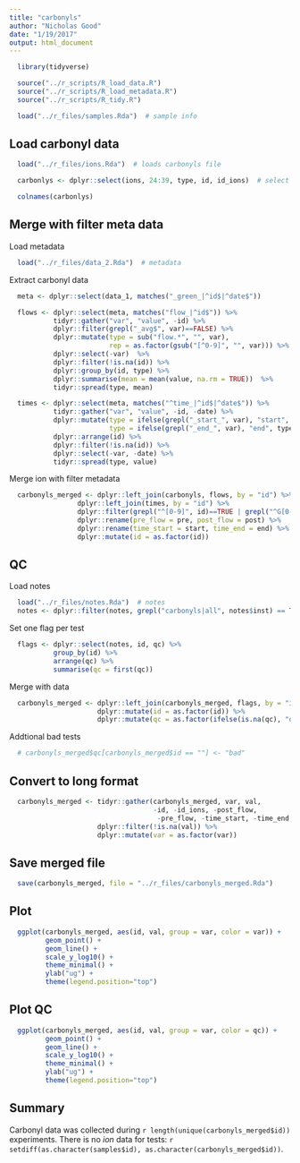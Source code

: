 ```yaml
---
title: "carbonyls"
author: "Nicholas Good"
date: "1/19/2017"
output: html_document
---
```


```r
  library(tidyverse)
```

```r
  source("../r_scripts/R_load_data.R")
  source("../r_scripts/R_load_metadata.R")
  source("../r_scripts/R_tidy.R")
```

```r
  load("../r_files/samples.Rda")  # sample info

```

## Load carbonyl data

```r
  load("../r_files/ions.Rda")  # loads carbonyls file

  carbonlys <- dplyr::select(ions, 24:39, type, id, id_ions)  # select carbonlys only
```

```r
  colnames(carbonlys)
```

## Merge with filter meta data

Load metadata

```r
  load("../r_files/data_2.Rda")  # metadata
```

Extract carbonyl data

```r
  meta <- dplyr::select(data_1, matches("_green_|^id$|^date$"))

  flows <- dplyr::select(meta, matches("flow_|^id$")) %>%
           tidyr::gather("var", "value", -id) %>%
           dplyr::filter(grepl("_avg$", var)==FALSE) %>%
           dplyr::mutate(type = sub("flow.*", "", var),
                         rep = as.factor(gsub("[^0-9]", "", var))) %>%
           dplyr::select(-var)  %>%
           dplyr::filter(!is.na(id)) %>%
           dplyr::group_by(id, type) %>%
           dplyr::summarise(mean = mean(value, na.rm = TRUE))  %>%
           tidyr::spread(type, mean)

  times <- dplyr::select(meta, matches("^time_|^id$|^date$")) %>%
           tidyr::gather("var", "value", -id, -date) %>%
           dplyr::mutate(type = ifelse(grepl("_start_", var), "start", "NA"),
                         type = ifelse(grepl("_end_", var), "end", type)) %>%
           dplyr::arrange(id) %>%
           dplyr::filter(!is.na(id)) %>%
           dplyr::select(-var, -date) %>%
           tidyr::spread(type, value)
```

Merge ion with filter metadata

```r
  carbonyls_merged <- dplyr::left_join(carbonyls, flows, by = "id") %>%
                 dplyr::left_join(times, by = "id") %>%
                 dplyr::filter(grepl("^[0-9]", id)==TRUE | grepl("^G[0-9]", id)==TRUE) %>%
                 dplyr::rename(pre_flow = pre, post_flow = post) %>%
                 dplyr::rename(time_start = start, time_end = end) %>%
                 dplyr::mutate(id = as.factor(id))
```

## QC

Load notes

```r
  load("../r_files/notes.Rda")  # notes
  notes <- dplyr::filter(notes, grepl("carbonyls|all", notes$inst) == TRUE) # update notes for carbs/ions?
```

Set one flag per test

```r
  flags <- dplyr::select(notes, id, qc) %>%
           group_by(id) %>%
           arrange(qc) %>%
           summarise(qc = first(qc))
```

Merge with data

```r
  carbonyls_merged <- dplyr::left_join(carbonyls_merged, flags, by = "id") %>%
                      dplyr::mutate(id = as.factor(id)) %>%
                      dplyr::mutate(qc = as.factor(ifelse(is.na(qc), "ok", as.character(qc))))
```

Addtional bad tests

```r
  # carbonyls_merged$qc[carbonyls_merged$id == ""] <- "bad"
```

## Convert to long format

```r
  carbonyls_merged <- tidyr::gather(carbonyls_merged, var, val,
                                    -id, -id_ions, -post_flow,
                                     -pre_flow, -time_start, -time_end, -type, -qc) %>%
                      dplyr::filter(!is.na(val)) %>%
                      dplyr::mutate(var = as.factor(var))
```

## Save merged file

```r
  save(carbonyls_merged, file = "../r_files/carbonyls_merged.Rda")
```

## Plot

```r
  ggplot(carbonyls_merged, aes(id, val, group = var, color = var)) +
         geom_point() +
         geom_line() +
         scale_y_log10() +
         theme_minimal() +
         ylab("ug") +
         theme(legend.position="top")
```

## Plot QC

```r
  ggplot(carbonyls_merged, aes(id, val, group = var, color = qc)) +
         geom_point() +
         geom_line() +
         scale_y_log10() +
         theme_minimal() +
         ylab("ug") +
         theme(legend.position="top")
```

## Summary

Carbonyl data was collected during `r length(unique(carbonyls_merged$id))` experiments. There is no $ion$ data for tests: `r setdiff(as.character(samples$id), as.character(carbonyls_merged$id))`.
